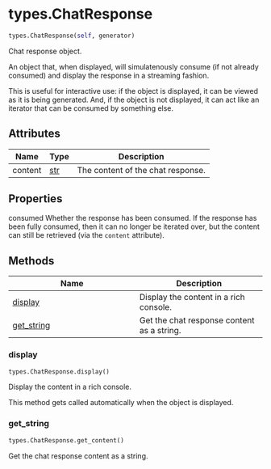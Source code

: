 # types.ChatResponse { #chatlas.types.ChatResponse }

```python
types.ChatResponse(self, generator)
```

Chat response object.

An object that, when displayed, will simulatenously consume (if not
already consumed) and display the response in a streaming fashion.

This is useful for interactive use: if the object is displayed, it can
be viewed as it is being generated. And, if the object is not displayed,
it can act like an iterator that can be consumed by something else.

## Attributes {.doc-section .doc-section-attributes}

| Name    | Type         | Description                       |
|---------|--------------|-----------------------------------|
| content | [str](`str`) | The content of the chat response. |

## Properties {.doc-section .doc-section-properties}

consumed
    Whether the response has been consumed. If the response has been fully
    consumed, then it can no longer be iterated over, but the content can
    still be retrieved (via the `content` attribute).

## Methods

| Name | Description |
| --- | --- |
| [display](#chatlas.types.ChatResponse.display) | Display the content in a rich console. |
| [get_string](#chatlas.types.ChatResponse.get_string) | Get the chat response content as a string. |

### display { #chatlas.types.ChatResponse.display }

```python
types.ChatResponse.display()
```

Display the content in a rich console.

This method gets called automatically when the object is displayed.

### get_string { #chatlas.types.ChatResponse.get_string }

```python
types.ChatResponse.get_content()
```

Get the chat response content as a string.